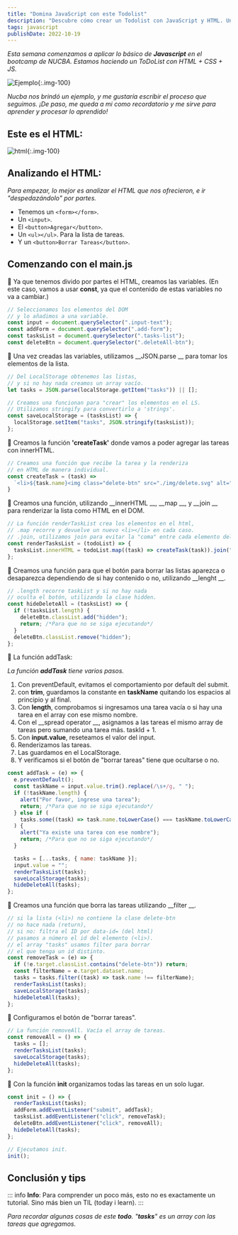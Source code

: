 ```yaml
---
title: "Domina JavaScript con este Todolist"
description: "Descubre cómo crear un Todolist con JavaScript y HTML. Una guía práctica con consejos útiles para principiantes."
tags: javascript
publishDate: 2022-10-19
---
```


<i>Esta semana comenzamos a aplicar lo básico de __Javascript__ en el bootcamp de NUCBA. Estamos haciendo un ToDoList con HTML + CSS + JS.</i>

![Ejemplo](https://i.imgur.com/lba4Wfq.png){:.img-100}

<i>Nucba nos brindó un ejemplo, y me gustaría escribir el proceso que seguimos. ¡De paso, me queda a mi como recordatorio y me sirve para aprender y procesar lo aprendido!</i>

## Este es el HTML:

![html](https://i.imgur.com/1wrxWVS.png){:.img-100}

## Analizando el HTML:

<i>Para empezar, lo mejor es analizar el HTML que nos ofrecieron, e ir "despedazándolo" por partes.</i>

- Tenemos un `<form></form>`.
- Un `<input>`.
- El `<button>Agregar</button>`.
- Un `<ul></ul>`. Para la lista de tareas.
- Y un `<button>Borrar Tareas</button>`.

## Comenzando con el main.js

🔅 Ya que tenemos divido por partes el HTML, creamos las variables. (En este caso, vamos a usar __const__, ya que el contenido de estas variables no va a cambiar.)

~~~ js
// Seleccionamos los elementos del DOM
// y lo añadimos a una variable.
const input = document.querySelector(".input-text");
const addForm = document.querySelector(".add-form");
const tasksList = document.querySelector(".tasks-list");
const deleteBtn = document.querySelector(".deleteAll-btn");
~~~

🔅 Una vez creadas las variables, utilizamos __JSON.parse __ para tomar los elementos de la lista.

~~~ js
// Del LocalStorage obtenemos las listas,
// y si no hay nada creamos un array vacío.
let tasks = JSON.parse(localStorage.getItem("tasks")) || [];

// Creamos una funcionan para "crear" los elementos en el LS.
// Utilizamos stringify para convertirlo a 'strings'.
const saveLocalStorage = (tasksList) => {
  localStorage.setItem("tasks", JSON.stringify(tasksList));
};
~~~


🔅 Creamos la función __'createTask'__ donde vamos a poder agregar las tareas con innerHTML.

~~~ js
// Creamos una función que recibe la tarea y la renderiza
// en HTML de manera individual.
const createTask = (task) =>
  `<li>${task.name}<img class="delete-btn" src="./img/delete.svg" alt="boton de borrar" data-name="${task.name}"></li>`;
}
~~~

🔅 Creamos una función, utilizando __innerHTML __, __map __, y __join __ para renderizar la lista como HTML en el DOM.

~~~ js
// La función renderTaskList crea los elementos en el html,
// .map recorre y devuelve un nuevo <li></li> en cada caso.
// .join, utilizamos join para evitar la "coma" entre cada elemento del array.
const renderTasksList = (todoList) => {
  tasksList.innerHTML = todoList.map((task) => createTask(task)).join("");
};
~~~

🔅 Creamos una función para que el botón para borrar las listas aparezca o desaparezca dependiendo de si hay contenido o no, utilizando __lenght __.

~~~ js
// .length recorre taskList y si no hay nada
// oculta el botón, utilizando la clase hidden.
const hideDeleteAll = (tasksList) => {
  if (!tasksList.length) {
    deleteBtn.classList.add("hidden");
    return; /*Para que no se siga ejecutando*/
  }
  deleteBtn.classList.remove("hidden");
};
~~~

🔅 La función addTask:

<i>La función __addTask__ tiene varios pasos.</i>

1. Con preventDefault, evitamos el comportamiento por default del submit.
2. con __trim__, guardamos la constante en __taskName__ quitando los espacios al principio y al final.
3. Con __length__, comprobamos si ingresamos una tarea vacía o si hay una tarea en el array con ese mismo nombre.
4. Con el __spread operator __, asignamos a las tareas el mismo array de tareas pero sumando una tarea más. taskId + 1.
5. Con __input.value__, reseteamos el valor del input.
6. Renderizamos las tareas.
7. Las guardamos en el LocalStorage.
8. Y verificamos si el botón de "borrar tareas" tiene que ocultarse o no.

~~~ js
const addTask = (e) => {
  e.preventDefault();
  const taskName = input.value.trim().replace(/\s+/g, " ");
  if (!taskName.length) {
    alert("Por favor, ingrese una tarea");
    return; /*Para que no se siga ejecutando*/
  } else if (
    tasks.some((task) => task.name.toLowerCase() === taskName.toLowerCase())
  ) {
    alert("Ya existe una tarea con ese nombre");
    return; /*Para que no se siga ejecutando*/
  }

  tasks = [...tasks, { name: taskName }];
  input.value = "";
  renderTasksList(tasks);
  saveLocalStorage(tasks);
  hideDeleteAll(tasks);
};
~~~

🔅 Creamos una función que borra las tareas utilizando __filter __.

~~~ js
// si la lista (<li>) no contiene la clase delete-btn
// no hace nada (return),
// si no: filtra el ID por data-id= (del html)
// pasamos a número el id del elemento (<li>).
// el array "tasks" usamos filter para borrar
// el que tenga un id distinto.
const removeTask = (e) => {
  if (!e.target.classList.contains("delete-btn")) return;
  const filterName = e.target.dataset.name;
  tasks = tasks.filter((task) => task.name !== filterName);
  renderTasksList(tasks);
  saveLocalStorage(tasks);
  hideDeleteAll(tasks);
};
~~~

🔅 Configuramos el botón de "borrar tareas".

~~~ js
// La función removeAll. Vacía el array de tareas.
const removeAll = () => {
  tasks = [];
  renderTasksList(tasks);
  saveLocalStorage(tasks);
  hideDeleteAll(tasks);
};
~~~

🔅 Con la función __init__ organizamos todas las tareas en un solo lugar.

~~~ js
const init = () => {
  renderTasksList(tasks);
  addForm.addEventListener("submit", addTask);
  tasksList.addEventListener("click", removeTask);
  deleteBtn.addEventListener("click", removeAll);
  hideDeleteAll(tasks);
};

// Ejecutamos init.
init();
~~~

## Conclusión y tips

::: info
**Info**: Para comprender un poco más, esto no es exactamente un tutorial. Sino más bien un TIL (today i learn).
:::

<i>Para recordar algunas cosas de este __todo__. "__tasks__" es un array con las tareas que agregamos.</i>

